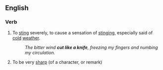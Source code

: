 ==English==

===Verb===
{{head|en|verb}}

# {{lb|en|simile}} To [[sting]] severely, to cause a sensation of [[stinging]], especially said of [[cold]] [[weather]].
#: ''The bitter wind '''cut like a knife''', freezing my fingers and numbing my circulation.''
# {{lb|en|simile}} To be very [[sharp]] (of a character, or remark)